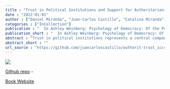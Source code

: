 ```yaml
---
title : "Trust in Political Institutions and Support for Authoritarianism in Latin American Students – Does Civic Knowledge Make a Difference?"
date : "2022-01-01"
author : ["Daniel Miranda", "Juan-Carlos Castillo", "Catalina Miranda", "Jose Conejeros"]
categories : ["InCollection"]
publication : "  In Ashley Weinberg: Psychology of Democracy: Of the People, By the People, For the People 173--194 . Cambridge: Cambridge University Press. ISBN: 978-1-108-47775-8"
publication_short : "  In Ashley Weinberg: Psychology of Democracy: Of the People, By the People, For the People 173--194 . Cambridge: Cambridge University Press. ISBN: 978-1-108-47775-8"
abstract : "Trust in political institutions represents a central component of democratic systems. When citizens lack confidence in state bodies as the government and the parliament, the legitimacy of democracy is dangerously challenged. In the case of Latin America we observe a critical scenario, with a steady decrease of institutional trust in the last decade, accompanied by alarming levels of support for authoritarian regimes. Most of the evidence in this regards refers to adult population, leaving sidelined the young generations who certainly have a stake in the future of democracy in the region. Focusing on the role of the acquisition of civic knowledge at school as a protecting factor of democracy, this research analyzes the role of civic knowledge to understand trust in civic institutions and authoritarian attitudes in eighth-grade students. The data corresponds to the International Civic and Citizenship Education Study (ICCS) 2009 and 2016, in which seven Latin American Countries have participated. The results indicates a puzzling role of civic knowledge, as it diminishes trust in institutions but at the same time reduces authoritarian beliefs, in a similar way in the Latin American countries across time. The consequences for democracy and citizenship education are addressed in the conclusion."
abstract_short : ""
url_source : "https://github.com/juancarloscastillo/authorit-trust_iccs-lat/blob/master/psych-of-dem-trust-auth-chapterproofs.pdf"
---
```

![](https://assets.cambridge.org/97811087/45093/cover/9781108745093.jpg)

[Github repo](https://github.com/juancarloscastillo/authorit-trust_iccs-lat) - 

[Book Website](https://www.cambridge.org/core/books/psychology-of-democracy/87D5FCF7E4B87CE6E86A875E5ABBB416)
